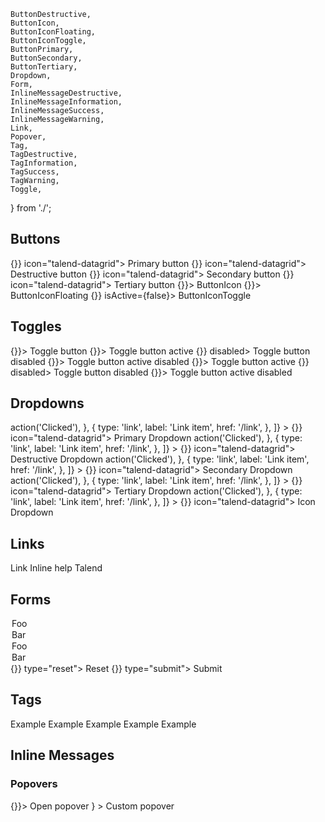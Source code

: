 	ButtonDestructive,
	ButtonIcon,
	ButtonIconFloating,
	ButtonIconToggle,
	ButtonPrimary,
	ButtonSecondary,
	ButtonTertiary,
	Dropdown,
	Form,
	InlineMessageDestructive,
	InlineMessageInformation,
	InlineMessageSuccess,
	InlineMessageWarning,
	Link,
	Popover,
	Tag,
	TagDestructive,
	TagInformation,
	TagSuccess,
	TagWarning,
	Toggle,
} from './';

<Meta title="Component catalog" />

## Buttons

<Canvas>
	<Story name="Buttons">
		<ButtonPrimary onClick={() => {}} icon="talend-datagrid">
			Primary button
		</ButtonPrimary>
		<ButtonDestructive onClick={() => {}} icon="talend-datagrid">
			Destructive button
		</ButtonDestructive>
		<ButtonSecondary onClick={() => {}} icon="talend-datagrid">
			Secondary button
		</ButtonSecondary>
		<ButtonTertiary onClick={() => {}} icon="talend-datagrid">
			Tertiary button
		</ButtonTertiary>
	</Story>
</Canvas>

<Canvas>
	<Story name="ButtonIcon">
		<ButtonIcon icon="talend-datagrid" onClick={() => {}}>
			ButtonIcon
		</ButtonIcon>
		<ButtonIconFloating icon="talend-datagrid" onClick={() => {}}>
			ButtonIconFloating
		</ButtonIconFloating>
		<ButtonIconToggle icon="talend-datagrid" onClick={() => {}} isActive={false}>
			ButtonIconToggle
		</ButtonIconToggle>
	</Story>
</Canvas>

## Toggles

<Canvas>
	<Story name="Toggles">
		<Toggle icon="talend-datagrid" isActive={false} onClick={() => {}}>
			Toggle button
		</Toggle>
		<Toggle icon="talend-datagrid" isActive={true} onClick={() => {}}>
			Toggle button active
		</Toggle>
		<Toggle icon="talend-datagrid" isActive={false} onClick={() => {}} disabled>
			Toggle button disabled
		</Toggle>
		<Toggle icon="talend-datagrid" isActive disabled onClick={() => {}}>
			Toggle button active disabled
		</Toggle>
		<Toggle icon="talend-datagrid" isActive={true} onClick={() => {}}>
			Toggle button active
		</Toggle>
		<Toggle icon="talend-datagrid" isActive={false} onClick={() => {}} disabled>
			Toggle button disabled
		</Toggle>
		<Toggle icon="talend-datagrid" isActive disabled onClick={() => {}}>
			Toggle button active disabled
		</Toggle>
	</Story>
</Canvas>

## Dropdowns

<Canvas>
	<Story name="Dropdowns" height="20rem">
		<Dropdown
			aria-label="Custom menu"
			items={[
				{
					type: 'title',
					label: 'Title',
				},
				{
					type: 'divider',
				},
				{
					type: 'button',
					label: 'Button item',
					onClick: () => action('Clicked'),
				},
				{
					type: 'link',
					label: 'Link item',
					href: '/link',
				},
			]}
		>
			<ButtonPrimary isDropdown onClick={() => {}} icon="talend-datagrid">
				Primary Dropdown
			</ButtonPrimary>
		</Dropdown>
		<Dropdown
			aria-label="Custom menu"
			items={[
				{
					type: 'title',
					label: 'Title',
				},
				{
					type: 'divider',
				},
				{
					type: 'button',
					label: 'Button item',
					onClick: () => action('Clicked'),
				},
				{
					type: 'link',
					label: 'Link item',
					href: '/link',
				},
			]}
		>
			<ButtonDestructive isDropdown onClick={() => {}} icon="talend-datagrid">
				Destructive Dropdown
			</ButtonDestructive>
		</Dropdown>
		<Dropdown
			aria-label="Custom menu"
			items={[
				{
					type: 'title',
					label: 'Title',
				},
				{
					type: 'divider',
				},
				{
					type: 'button',
					label: 'Button item',
					onClick: () => action('Clicked'),
				},
				{
					type: 'link',
					label: 'Link item',
					href: '/link',
				},
			]}
		>
			<ButtonSecondary isDropdown onClick={() => {}} icon="talend-datagrid">
				Secondary Dropdown
			</ButtonSecondary>
		</Dropdown>
		<Dropdown
			aria-label="Custom menu"
			items={[
				{
					type: 'title',
					label: 'Title',
				},
				{
					type: 'divider',
				},
				{
					type: 'button',
					label: 'Button item',
					onClick: () => action('Clicked'),
				},
				{
					type: 'link',
					label: 'Link item',
					href: '/link',
				},
			]}
		>
			<ButtonTertiary isDropdown onClick={() => {}} icon="talend-datagrid">
				Tertiary Dropdown
			</ButtonTertiary>
		</Dropdown>
		<Dropdown
			aria-label="Custom menu"
			items={[
				{
					type: 'title',
					label: 'Title',
				},
				{
					type: 'divider',
				},
				{
					type: 'button',
					label: 'Button item',
					onClick: () => action('Clicked'),
				},
				{
					type: 'link',
					label: 'Link item',
					href: '/link',
				},
			]}
		>
			<ButtonIcon onClick={() => {}} icon="talend-datagrid">
				Icon Dropdown
			</ButtonIcon>
		</Dropdown>
	</Story>
</Canvas>

## Links

<Canvas>
	<Story name="Links">
		<Link href="#">Link</Link>
		<Link href="#" iconBefore="talend-info-circle">
			Inline help
		</Link>
		<Link href="https://www.talend.com">Talend</Link>
	</Story>
</Canvas>

## Forms

<Canvas>
	<Story name="Forms">
		<Form>
			<Form.Fieldset legend="Form fields">
				<Form.Text name="text" label="Input" />
				<Form.Number
					name="amount"
					label="Amount without decimal"
					min="1"
					step="1"
					prefix="$"
					suffix=".00"
				/>
				<Form.File label="File" name="file" />
				<Form.Password label="Password" name="password" />
				<Form.Datalist label="Datalist" values={['foo', 'bar']} name="datalist" />
				<Form.Search label="Search" name="search" />
				<Form.Textarea label="Textarea" name="textarea" />
				<Form.Select label="Select" name="select">
					<option selected>Foo</option>
					<option>Bar</option>
				</Form.Select>
				<Form.Select label="Select multiple" multiple name="select-multiple">
					<option selected>Foo</option>
					<option selected>Bar</option>
				</Form.Select>
				<Form.Checkbox label="Checkbox" checked name="checkbox" />
				<Form.Radio label="Radio" checked name="radio" />
				<Form.ToggleSwitch label="Switch" checked name="switch" />
			</Form.Fieldset>
			<Form.Buttons>
				<ButtonSecondary onClick={() => {}} type="reset">
					Reset
				</ButtonSecondary>
				<ButtonPrimary onClick={() => {}} type="submit">
					Submit
				</ButtonPrimary>
			</Form.Buttons>
		</Form>
	</Story>
</Canvas>

## Tags

<Canvas>
	<Story name="Tags">
		<Tag>Example</Tag>
		<TagInformation>Example</TagInformation>
		<TagSuccess>Example</TagSuccess>
		<TagWarning>Example</TagWarning>
		<TagDestructive>Example</TagDestructive>
	</Story>
</Canvas>

## Inline Messages

<Canvas>
	<Story name="InlineMessages">
		<InlineMessageInformation
			title={'Lorem ipsum'}
			description={
				'dolor sit amet, consectetur adipiscing elit. Integer gravida orci lacus, vel convallis enim posuere ac.'
			}
			link={{ href: '#', children: 'See more' }}
			withBackground
		/>
		<InlineMessageSuccess
			title={'Lorem ipsum'}
			description={
				'dolor sit amet, consectetur adipiscing elit. Integer gravida orci lacus, vel convallis enim posuere ac.'
			}
			link={{ href: '#', children: 'See more' }}
			withBackground
		/>
		<InlineMessageWarning
			title={'Lorem ipsum'}
			description={
				'dolor sit amet, consectetur adipiscing elit. Integer gravida orci lacus, vel convallis enim posuere ac.'
			}
			link={{ href: '#', children: 'See more' }}
			withBackground
		/>
		<InlineMessageDestructive
			title={'Lorem ipsum'}
			description={
				'dolor sit amet, consectetur adipiscing elit. Integer gravida orci lacus, vel convallis enim posuere ac.'
			}
			link={{ href: '#', children: 'See more' }}
			withBackground
		/>
	</Story>
</Canvas>

### Popovers

<Canvas>
	<Story name="Popovers" height="10rem">
		<Popover
			aria-label="Custom popover"
			disclosure={
				<ButtonIcon icon="talend-question-circle" onClick={() => {}}>
					Open popover
				</ButtonIcon>
			}
		>
			Custom popover
		</Popover>
	</Story>
</Canvas>
